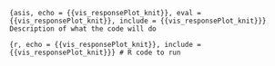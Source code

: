 ```{asis, echo = {{vis_responsePlot_knit}}, eval = {{vis_responsePlot_knit}}, include = {{vis_responsePlot_knit}}}
Description of what the code will do 
```

```{r, echo = {{vis_responsePlot_knit}}, include = {{vis_responsePlot_knit}}}
# R code to run 
```

